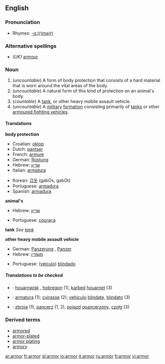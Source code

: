 <!--If you edit this page, please also edit "armour" to ensure these pages remain in sync.-->
==English==

===Pronunciation===
*Rhymes: [[Rhymes:English:-ɑː(r)mə(r)|-ɑː(r)mə(r)]]

===Alternative spellings===
* ''(UK)'' [[armour]]

===Noun===
{{wikipedia}}
{{en-noun|s|-}}

# (''uncountable'') A form of body protection that consists of a hard material that is worn around the vital areas of the body.
# (''uncountable'') A natural form of this kind of protection on an animal's body.
# (''countable'') A [[tank]], or other heavy mobile assault vehicle.
# (''uncountable'') A [[military]] [[formation]] consisting primarily of [[tanks]] or other [[armoured fighting vehicles]].

====Translations====

'''body protection'''
{{top}}
*Croatian: [[oklop]] {{m}}
*Dutch: [[pantser]] {{f}}
*French: [[armure]] {{f}}
*German: [[Rüstung]] {{f}}
*Hebrew: [[שריון]] {{m}}
*Italian: [[armatura]] {{f}}
{{mid}}
*Korean: [[갑옷]] (gabOs, gabOt)
*Portuguese: [[armadura#Portuguese|armadura]] {{f}}
*Spanish: [[armadura#Spanish|armadura]] {{f}}
{{bottom}}

'''animal's'''
{{top}}
*Hebrew: [[שריון]] {{m}}
{{mid}}
*Portuguese: [[couraça]] {{f}}
{{bottom}}

'''tank'''
''See [[tank]]''

'''other heavy mobile assault vehicle'''
{{top}}
*German: [[Panzerung]] {{f}}, [[Panzer]] {{m}}
*Hebrew: [[משורין]] {{m}}
{{mid}}
*Portuguese: ([[veículo]]) [[blindado]] {{m}}
{{bottom}}

=====Translations to be checked=====
{{checktrans}}
*{{ttbc|Breton}}: [[houarnwisk]] {{m}}, [[hobregon]] {{m}} (1), [[karbed]] [[houarnet]] (3)
*{{ttbc|Interlingua}}: [[armatura]] (1); [[cuirasse]] (2); [[vehiculo]] [[blindate]], [[blindato]] (3)
*{{ttbc|Polish}}: [[zbroja]] {{f}} (1), [[pancerz]] {{m}} (1, 2), [[pojazd]] [[opancerzony]], [[czołg]] {{m}} (3)

===Derived terms===
*[[armored]]
*[[armor-plated]]
*[[armor plating]]
*[[armory]]

<!--If you edit this page, please also edit "armour" to ensure these pages remain in synch.-->

[[ar:armor]]
[[fr:armor]]
[[gl:armor]]
[[io:armor]]
[[it:armor]]
[[ru:armor]]
[[fi:armor]]
[[vi:armor]]